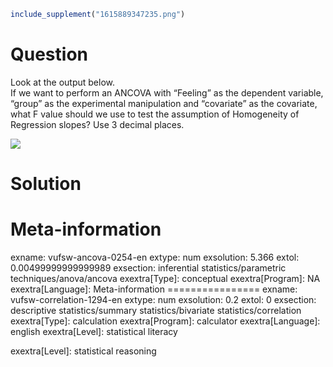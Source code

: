 ```r
include_supplement("1615889347235.png")
```

Question
========
Look at the output below.  
If we want to perform an ANCOVA with "Feeling" as the dependent
variable, "group" as the experimental manipulation and "covariate" as
the covariate, what F value should we use to test the assumption of
Homogeneity of Regression slopes? Use 3 decimal places.  
  
![](1615889347235.png)


Solution
========











Meta-information
================
exname: vufsw-ancova-0254-en
extype: num
exsolution: 5.366
extol: 0.00499999999999989
exsection: inferential statistics/parametric techniques/anova/ancova
exextra[Type]: conceptual
exextra[Program]: NA
exextra[Language]: Meta-information
================
exname: vufsw-correlation-1294-en
extype: num
exsolution: 0.2
extol: 0
exsection: descriptive statistics/summary statistics/bivariate statistics/correlation
exextra[Type]: calculation
exextra[Program]: calculator
exextra[Language]: english
exextra[Level]: statistical literacy

exextra[Level]: statistical reasoning

